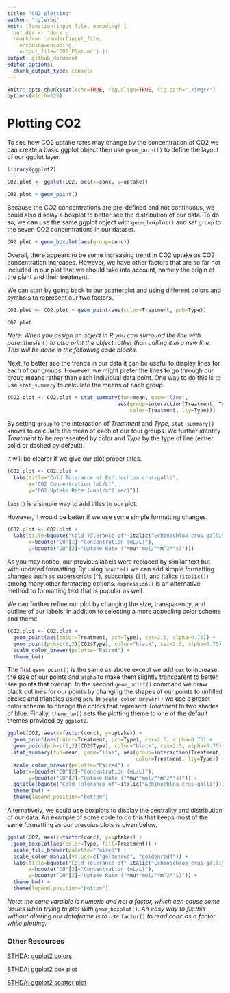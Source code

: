 ```yaml
---
title: "CO2 plotting"
author: "tylerbg"
knit: (function(input_file, encoding) {
  out_dir <- 'docs';
  rmarkdown::render(input_file,
    encoding=encoding,
    output_file='CO2_Plot.md') })
output: github_document
editor_options:
  chunk_output_type: console
---
```


```r
knitr::opts_chunk$set(echo=TRUE, fig.align=TRUE, fig.path="./imgs/")
options(width=125)
```

# Plotting CO2

To see how CO2 uptake rates may change by the concentration of CO2 we can create a basic ggplot object then use `geom_point()` to define the layout of our ggplot layer.
  
```r
library(ggplot2)

CO2.plot <- ggplot(CO2, aes(x=conc, y=uptake))

CO2.plot + geom_point()
```

<!-- ![image1](./docs/CO2_Plot_files/figure-markdown_github/geom_point-1.png) -->

Because the CO2 concentrations are pre-defined and not continuous, we could also display a boxplot to better see the distribution of our data.  To do so, we can use the same ggplot object with `geom_boxplot()` and set `group` to the seven CO2 concentrations in our dataset.

```r
CO2.plot + geom_boxplot(aes(group=conc))
```

Overall, there appears to be some increasing trend in CO2 uptake as CO2 concentration increases.  However, we have other factors that are so far not included in our plot that we should take into account, namely the origin of the plant and their treatment.

We can start by going back to our scatterplot and using different colors and symbols to represent our two factors.

```r
CO2.plot <- CO2.plot + geom_point(aes(color=Treatment, pch=Type))

CO2.plot
```

*Note: When you assign an object in R you can surround the line with parenthesis* `()` *to also print the object rather than calling it in a new line.  This will be done in the following code blocks.*

Next, to better see the trends in our data it can be useful to display lines for each of our groups.  However, we might prefer the lines to go through our group means rather than each individual data point.  One way to do this is to use `stat_summary` to calculate the means of each group.

```r
(CO2.plot <- CO2.plot + stat_summary(fun=mean, geom="line",
                                    aes(group=interaction(Treatment, Type),
                                        color=Treatment, lty=Type)))
```

By setting `group` to the interaction of *Treatment* and *Type*, `stat_summary()` knows to calculate the mean of each of our four groups.  We further identify *Treatment* to be represented by color and *Type* by the type of line (either solid or dashed by default).

It will be clearer if we give our plot proper titles.

```r
(CO2.plot <- CO2.plot +
  labs(title="Cold Tolerance of Echinochloa crus-galli",
       x="CO2 Concentration (mL/L)",
       y="CO2 Uptake Rate (umol/m^2 sec)"))
```

`labs()` is a simple way to add titles to our plot.

However, it would be better if we use some simple formatting changes.

```r
(CO2.plot <- CO2.plot +
  labs(title=bquote("Cold Tolerance of"~italic("Echinochloa crus-galli")),
       x=bquote("CO"[2]~"Concentration (mL/L)"),
       y=bquote("CO"[2]~"Uptake Rate ("*mu*"mol/"*m^2*"s)")))
```

As you may notice, our previous labels were replaced by similar text but with updated formatting.  By using `bquote()` we can add simple formatting changes such as superscripts (`^`), subscripts (`[]`), and italics (`italic()`) among many other formatting options.  `expression()` is an alternative method to formatting text that is popular as well.

We can further refine our plot by changing the size, transparency, and outline of our labels, in addition to selecting a more appealing color scheme and theme.

```r
(CO2.plot <- CO2.plot +
  geom_point(aes(color=Treatment, pch=Type), cex=2.5, alpha=0.75)) +
  geom_point(pch=c(1,2)[CO2$Type], color="black", cex=2.5, alpha=0.75) +
  scale_color_brewer(palette="Paired") +
  theme_bw()
```

The first `geom_point()` is the same as above except we add `cex` to increase the size of our points and `alpha` to make them slightly transparent to better see points that overlap.  In the second `geom_point()` command we draw black outlines for our points by changing the shapes of our points to unfilled circles and triangles using `pch`.  In `scale_color_brewer()` we use a preset color scheme to change the colors that represent *Treatment* to two shades of blue.  Finally, `theme_bw()` sets the plotting theme to one of the default themes provided by `ggplot2`.


```r
ggplot(CO2, aes(x=factor(conc), y=uptake)) +
  geom_point(aes(color=Treatment, pch=Type), cex=2.5, alpha=0.75) +
  geom_point(pch=c(1,2)[CO2$Type], color="black", cex=2.5, alpha=0.75) +
  stat_summary(fun=mean, geom="line", aes(group=interaction(Treatment, Type),
                                          color=Treatment, lty=Type)) +
  scale_color_brewer(palette="Paired") +
  labs(x=bquote("CO"[2]~"Concentration (mL/L)"),
       y=bquote("CO"[2]~"Uptake Rate ("*mu*"mol/"*m^2*"s)")) +
  ggtitle(bquote("Cold Tolerance of"~italic("Echinochloa crus-galli"))) +
  theme_bw() +
  theme(legend.position="bottom")
```



Alternatively, we could use boxplots to display the centrality and distribution of our data.  An example of some code to do this that keeps most of the same formatting as our prevoius plots is given below.

```r
ggplot(CO2, aes(x=factor(conc), y=uptake)) +
  geom_boxplot(aes(color=Type, fill=Treatment)) +
  scale_fill_brewer(palette="Paired") +
  scale_color_manual(values=c("goldenrod", "goldenrod4")) +
  labs(title=bquote("Cold Tolerance of"~italic("Echinochloa crus-galli")),
       x=bquote("CO"[2]~"Concentration (mL/L)"),
       y=bquote("CO"[2]~"Uptake Rate ("*mu*"mol/"*m^2*"s)")) +
  theme_bw() +
  theme(legend.position="bottom")
```

*Note: the conc varaible is numeric and not a factor, which can cause some issues when trying to plot with* `geom_boxplot()`*.  An easy way to fix this without altering our dataframe is to use* `factor()` *to read conc as a factor while plotting.*

\newline
\newline

### Other Resources

[STHDA: ggplot2 colors](http://www.sthda.com/english/wiki/ggplot2-colors-how-to-change-colors-automatically-and-manually)

[STHDA: ggplot2 box plot](http://www.sthda.com/english/wiki/ggplot2-box-plot-quick-start-guide-r-software-and-data-visualization)

[STHDA: ggplot2 scatter plot](http://www.sthda.com/english/wiki/ggplot2-scatter-plots-quick-start-guide-r-software-and-data-visualization)



